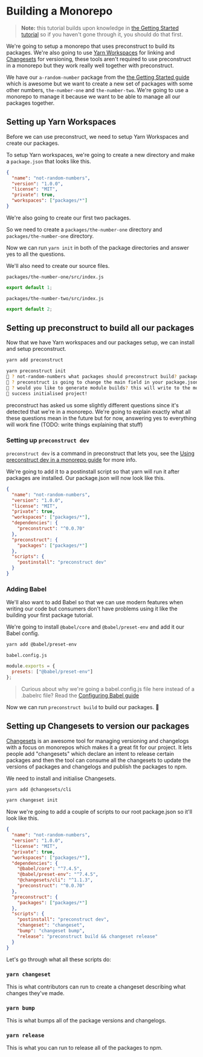# Building a Monorepo

> **Note:** this tutorial builds upon knowledge in [the Getting Started tutorial](/tutorials) so if you haven't gone through it, you should do that first.

We're going to setup a monorepo that uses preconstruct to build its packages. We're also going to use [Yarn Workspaces](https://yarnpkg.com/en/docs/workspaces) for linking and [Changesets](https://github.com/Noviny/changesets) for versioning, these tools aren't required to use preconstruct in a monorepo but they work really well together with preconstruct.

We have our `a-random-number` package from the [the Getting Started guide](/getting-started) which is awesome but we want to create a new set of packages with some other numbers, `the-number-one` and `the-number-two`. We're going to use a monorepo to manage it because we want to be able to manage all our packages together.

## Setting up Yarn Workspaces

Before we can use preconstruct, we need to setup Yarn Workspaces and create our packages.

To setup Yarn workspaces, we're going to create a new directory and make a `package.json` that looks like this.

```json
{
  "name": "not-random-numbers",
  "version": "1.0.0",
  "license": "MIT",
  "private": true,
  "workspaces": ["packages/*"]
}
```

We're also going to create our first two packages.

So we need to create a `packages/the-number-one` directory and `packages/the-number-one` directory.

Now we can run `yarn init` in both of the package directories and answer yes to all the questions.

We'll also need to create our source files.

`packages/the-number-one/src/index.js`

```jsx
export default 1;
```

`packages/the-number-two/src/index.js`

```jsx
export default 2;
```

## Setting up preconstruct to build all our packages

Now that we have Yarn workspaces and our packages setup, we can install and setup preconstruct.

```bash
yarn add preconstruct
```

```bash
yarn preconstruct init
🎁 ? not-random-numbers what packages should preconstruct build? packages/*
🎁 ? preconstruct is going to change the main field in your package.json, are you okay with that? (Press <space> to select, <a> to toggle all, <i> to invert selection)the-number-one, the-number-two
🎁 ? would you like to generate module builds? this will write to the module field in your package.json (Press <space> to select, <a> to toggle all, <i> to invert selection)the-number-one, the-number-two
🎁 success initialised project!
```

preconstruct has asked us some slightly different questions since it's detected that we're in a monorepo. We're going to explain exactly what all these questions mean in the future but for now, answering yes to everything will work fine (TODO: write things explaining that stuff)

### Setting up `preconstruct dev`

`preconstruct dev` is a command in preconstruct that lets you, see the [Using preconstruct dev in a monorepo guide](/guides/using-preconstruct-dev-in-a-monorepo) for more info.

We're going to add it to a postinstall script so that yarn will run it after packages are installed. Our package.json will now look like this.

```json
{
  "name": "not-random-numbers",
  "version": "1.0.0",
  "license": "MIT",
  "private": true,
  "workspaces": ["packages/*"],
  "dependencies": {
    "preconstruct": "^0.0.70"
  },
  "preconstruct": {
    "packages": ["packages/*"]
  },
  "scripts": {
    "postinstall": "preconstruct dev"
  }
}
```

### Adding Babel

We'll also want to add Babel so that we can use modern features when writing our code but consumers don't have problems using it like the building your first package tutorial.

We're going to install `@babel/core` and `@babel/preset-env` and add it our Babel config.

```bash
yarn add @babel/preset-env
```

`babel.config.js`

```jsx
module.exports = {
  presets: ["@babel/preset-env"]
};
```

> Curious about why we're going a babel.config.js file here instead of a .babelrc file? Read the [Configuring Babel guide](/guides/configuring-babel)

Now we can run `preconstruct build` to build our packages. 🎉

## Setting up Changesets to version our packages

[Changesets](https://github.com/Noviny/changesets) is an awesome tool for managing versioning and changelogs with a focus on monorepos which makes it a great fit for our project. It lets people add "changesets" which declare an intent to release certain packages and then the tool can consume all the changesets to update the versions of packages and changelogs and publish the packages to npm.

We need to install and initialise Changesets.

```bash
yarn add @changesets/cli
```

```bash
yarn changeset init
```

Now we're going to add a couple of scripts to our root package.json so it'll look like this.

```json
{
  "name": "not-random-numbers",
  "version": "1.0.0",
  "license": "MIT",
  "private": true,
  "workspaces": ["packages/*"],
  "dependencies": {
    "@babel/core": "^7.4.5",
    "@babel/preset-env": "^7.4.5",
    "@changesets/cli": "^1.1.3",
    "preconstruct": "^0.0.70"
  },
  "preconstruct": {
    "packages": ["packages/*"]
  },
  "scripts": {
    "postinstall": "preconstruct dev",
    "changeset": "changeset",
    "bump": "changeset bump",
    "release": "preconstruct build && changeset release"
  }
}
```

Let's go through what all these scripts do:

### `yarn changeset`

This is what contributors can run to create a changeset describing what changes they've made.

### `yarn bump`

This is what bumps all of the package versions and changelogs.

### `yarn release`

This is what you can run to release all of the packages to npm.
